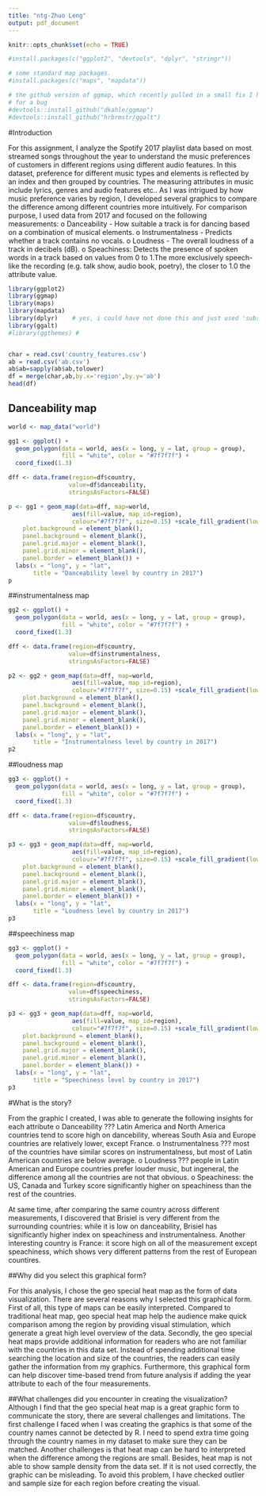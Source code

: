 ```yaml
---
title: "ntg-Zhuo Leng"
output: pdf_document
---
```


```r
knitr::opts_chunk$set(echo = TRUE)

#install.packages(c("ggplot2", "devtools", "dplyr", "stringr"))

# some standard map packages.
#install.packages(c("maps", "mapdata"))

# the github version of ggmap, which recently pulled in a small fix I had
# for a bug 
#devtools::install_github("dkahle/ggmap")
#devtools::install_github("hrbrmstr/ggalt")
```
#Introduction

For this assignment, I analyze the Spotify 2017 playlist data based on most streamed songs throughout the year to understand the music preferences of customers in different regions using different audio features. In this dataset, preference for different music types and elements is reflected by an index and then grouped by countries. The measuring attributes in music include lyrics, genres and audio features etc.. As I was intrigued by how music preference varies by region, I developed several graphics to compare the difference among different countries more intuitively. 
For comparison purpose, I used data from 2017 and focused on the following measurements:
o	Danceability - How suitable a track is for dancing based on a combination of musical elements.
o	Instrumentalness - Predicts whether a track contains no vocals. 
o	Loudness - The overall loudness of a track in decibels (dB). 
o	Speachiness: Detects the presence of spoken words in a track based on values from 0 to 1.The more exclusively speech-like the recording (e.g. talk show, audio book, poetry), the closer to 1.0 the attribute value.

```r
library(ggplot2)
library(ggmap)
library(maps)
library(mapdata)
library(dplyr)    # yes, i could have not done this and just used 'subset' instead of 'filter'
library(ggalt)   
#library(ggthemes) # 


char = read.csv('country_features.csv')
ab = read.csv('ab.csv')
ab$ab=sapply(ab$ab,tolower)
df = merge(char,ab,by.x='region',by.y='ab')
head(df)
```

## Danceability map
```r

world <- map_data("world")

gg1 <- ggplot() + 
  geom_polygon(data = world, aes(x = long, y = lat, group = group),
               fill = "white", color = "#7f7f7f") + 
  coord_fixed(1.3)

dff <- data.frame(region=df$country, 
                 value=df$danceability, 
                 stringsAsFactors=FALSE)

p <- gg1 + geom_map(data=dff, map=world,
                  aes(fill=value, map_id=region),
                  colour="#7f7f7f", size=0.15) +scale_fill_gradient(low="darkgreen", high="yellow", name="danceability")+ theme(
    plot.background = element_blank(),
    panel.background = element_blank(),
    panel.grid.major = element_blank(),
    panel.grid.minor = element_blank(),
    panel.border = element_blank()) +
  labs(x = "long", y = "lat", 
       title = "Danceability level by country in 2017")
p


```

##instrumentalness map
```r

gg2 <- ggplot() + 
  geom_polygon(data = world, aes(x = long, y = lat, group = group),
               fill = "white", color = "#7f7f7f") + 
  coord_fixed(1.3)

dff <- data.frame(region=df$country, 
                 value=df$instrumentalness, 
                 stringsAsFactors=FALSE)

p2 <- gg2 + geom_map(data=dff, map=world,
                  aes(fill=value, map_id=region),
                  colour="#7f7f7f", size=0.15) +scale_fill_gradient(low="orange", high="darkblue", name="instrumentalness")+ theme(
    plot.background = element_blank(),
    panel.background = element_blank(),
    panel.grid.major = element_blank(),
    panel.grid.minor = element_blank(),
    panel.border = element_blank()) +
  labs(x = "long", y = "lat", 
       title = "Instrumentalness level by country in 2017")
p2


```


##loudness map
```r

gg3 <- ggplot() + 
  geom_polygon(data = world, aes(x = long, y = lat, group = group),
               fill = "white", color = "#7f7f7f") + 
  coord_fixed(1.3)

dff <- data.frame(region=df$country, 
                 value=df$loudness, 
                 stringsAsFactors=FALSE)

p3 <- gg3 + geom_map(data=dff, map=world,
                  aes(fill=value, map_id=region),
                  colour="#7f7f7f", size=0.15) +scale_fill_gradient(low="white", high="darkgreen", name="loudness")+ theme(
    plot.background = element_blank(),
    panel.background = element_blank(),
    panel.grid.major = element_blank(),
    panel.grid.minor = element_blank(),
    panel.border = element_blank()) +
  labs(x = "long", y = "lat", 
       title = "Loudness level by country in 2017")
p3

```

##speechiness map
```r

gg3 <- ggplot() + 
  geom_polygon(data = world, aes(x = long, y = lat, group = group),
               fill = "white", color = "#7f7f7f") + 
  coord_fixed(1.3)

dff <- data.frame(region=df$country, 
                 value=df$speechiness, 
                 stringsAsFactors=FALSE)

p3 <- gg3 + geom_map(data=dff, map=world,
                  aes(fill=value, map_id=region),
                  colour="#7f7f7f", size=0.15) +scale_fill_gradient(low="yellow", high="pink", name="speechiness")+ theme(
    plot.background = element_blank(),
    panel.background = element_blank(),
    panel.grid.major = element_blank(),
    panel.grid.minor = element_blank(),
    panel.border = element_blank()) +
  labs(x = "long", y = "lat", 
       title = "Speechiness level by country in 2017")
p3

```

#What is the story?

From the graphic I created, I was able to generate the following insights for each attribute
o	Danceability ??? Latin America and North America countries tend to score high on dancebility, whereas South Asia and Europe countries are relatively lower, except France. 
o	Instrumentalness ??? most of the countries have similar scores on instrumentalness, but most of Latin American countries are below average. 
o	Loudness ??? people in Latin American and Europe countries prefer louder music, but ingeneral, the difference among all the countries are not that obvious. 
o	Speachiness: the US, Canada and Turkey score significantly higher on speachiness than the rest of the countries. 

At same time, after comparing the same country across different measurements, I discovered that Brisiel is very different from the surrounding countries: while it is low on danceability, Brisiel has significantly higher index on speachiness and instrumentalness. Another interesting country is France: it score high on all of the measurement except speachiness, which shows very different patterns from the rest of European countires. 

##Why did you select this graphical form?

For this analysis, I chose the geo special heat map as the form of data visualization. There are several reasons why I selected this graphical form. First of all, this type of maps can be easily interpreted. Compared to traditional heat map, geo special heat map help the audience make quick comparison among the region by providing visual stimulation, which generate a great high level overview of the data. Secondly, the geo special heat maps provide additional information for readers who are not familiar with the countries in this data set. Instead of spending additional time searching the location and size of the countries, the readers can easily gather the information from my graphics. Furthermore, this graphical form can help discover time-based trend from future analysis if adding the year attribute to each of the four measurements. 

##What challenges did you encounter in creating the visualization?
Although I find that the geo special heat map is a great graphic form to communicate the story, there are several challenges and limitations. The first challenge I faced when I was creating the graphics is that some of the country names cannot be detected by R. I need to spend extra time going through the country names in my dataset to make sure they can be matched. Another challenges is that heat map can be hard to interpreted when the difference among the regions are small. Besides, heat map is not able to show sample density from the data set. If it is not used correctly, the graphic can be misleading. To avoid this problem, I have checked outlier and sample size for each region before creating the visual. 
